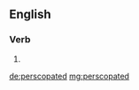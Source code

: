 ==English==

===Verb===
{{head|en|verb form}}

# {{en-past of|perscopate}}

[[de:perscopated]]
[[mg:perscopated]]
